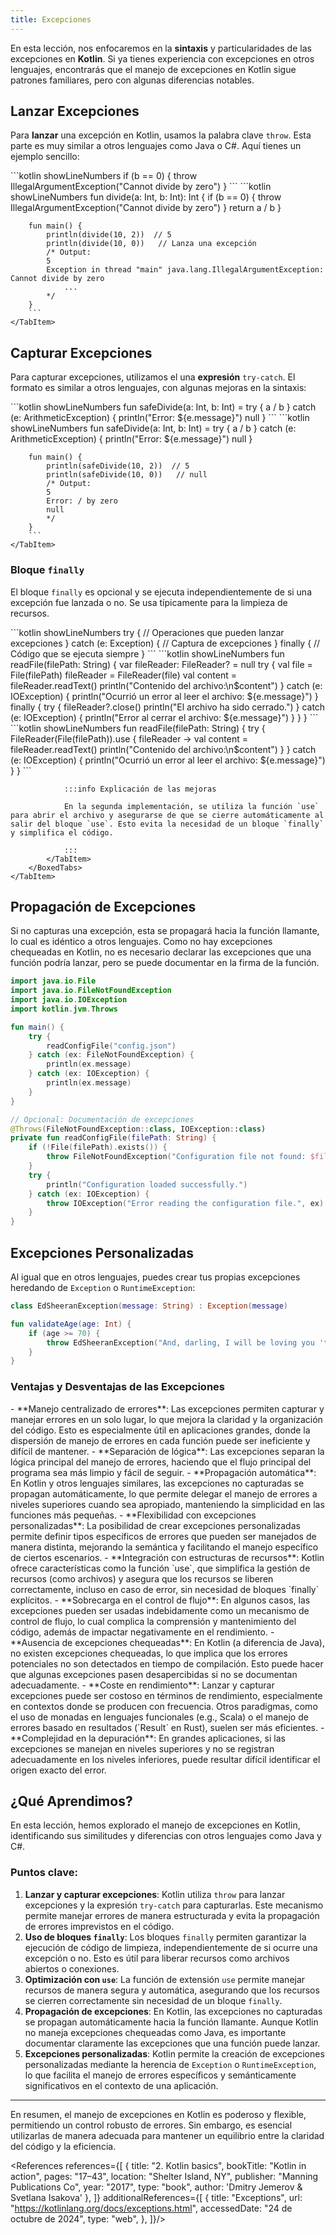 ```yaml
---
title: Excepciones
---
```


<ReadingTime />

En esta lección, nos enfocaremos en la **sintaxis** y particularidades de las excepciones en **Kotlin**. Si ya tienes experiencia con excepciones en otros lenguajes, encontrarás que el manejo de excepciones en Kotlin sigue patrones familiares, pero con algunas diferencias notables.

## Lanzar Excepciones

Para **lanzar** una excepción en Kotlin, usamos la palabra clave `throw`. Esta parte es muy similar a otros lenguajes como Java o C#. Aquí tienes un ejemplo sencillo:

<BoxedTabs>
    <TabItem label={"Código esencial"} value={"Código esencial"}>
        ```kotlin showLineNumbers
        if (b == 0) {
            throw IllegalArgumentException("Cannot divide by zero")
        }
        ```
    </TabItem>
    <TabItem label={"Código completo"} value={"Código completo"}>
        ```kotlin showLineNumbers
        fun divide(a: Int, b: Int): Int {
            if (b == 0) {
                throw IllegalArgumentException("Cannot divide by zero")
            }
            return a / b
        }

        fun main() {
            println(divide(10, 2))  // 5
            println(divide(10, 0))   // Lanza una excepción
            /* Output:
            5
            Exception in thread "main" java.lang.IllegalArgumentException: Cannot divide by zero
                ...
            */
        }
        ```
    </TabItem>
</BoxedTabs>

## Capturar Excepciones

Para capturar excepciones, utilizamos el una **expresión** `try-catch`. El formato es similar a otros lenguajes, con algunas mejoras en la sintaxis:

<BoxedTabs>
    <TabItem label={"Código esencial"} value={"Código esencial"}>
        ```kotlin showLineNumbers
        fun safeDivide(a: Int, b: Int) = try {
            a / b
        } catch (e: ArithmeticException) {
            println("Error: ${e.message}")
            null
        }
        ```
    </TabItem>
    <TabItem label={"Código completo"} value={"Código completo"}>
        ```kotlin showLineNumbers
        fun safeDivide(a: Int, b: Int) = try {
            a / b
        } catch (e: ArithmeticException) {
            println("Error: ${e.message}")
            null
        }

        fun main() {
            println(safeDivide(10, 2))  // 5
            println(safeDivide(10, 0))   // null
            /* Output:
            5
            Error: / by zero
            null
            */
        }
        ```
    </TabItem>
</BoxedTabs>

### Bloque `finally`

El bloque `finally` es opcional y se ejecuta independientemente de si una excepción fue lanzada o no. Se usa típicamente para la limpieza de recursos.

<BoxedTabs>
    <TabItem label={"Código esencial"} value={"Código esencial"}>
        ```kotlin showLineNumbers
        try {
            // Operaciones que pueden lanzar excepciones
        } catch (e: Exception) {
            // Captura de excepciones
        } finally {
            // Código que se ejecuta siempre
        }
        ```
    </TabItem>
    <TabItem label={"Código completo"} value={"Código completo"}>
        <BoxedTabs>
            <TabItem label={"Implementación"} value={"Implementación"}>
                ```kotlin showLineNumbers
                fun readFile(filePath: String) {
                    var fileReader: FileReader? = null
                    try {
                        val file = File(filePath)
                        fileReader = FileReader(file)
                        val content = fileReader.readText()
                        println("Contenido del archivo:\n$content")
                    } catch (e: IOException) {
                        println("Ocurrió un error al leer el archivo: ${e.message}")
                    } finally {
                        try {
                            fileReader?.close()
                            println("El archivo ha sido cerrado.")
                        } catch (e: IOException) {
                            println("Error al cerrar el archivo: ${e.message}")
                        }
                    }
                }
                ```
            </TabItem>
            <TabItem label={"Implementación (mejorada)"} value={"Implementación (mejorada)"}>
                ```kotlin showLineNumbers
                fun readFile(filePath: String) {
                    try {
                        FileReader(File(filePath)).use { fileReader ->
                            val content = fileReader.readText()
                            println("Contenido del archivo:\n$content")
                        }
                    } catch (e: IOException) {
                        println("Ocurrió un error al leer el archivo: ${e.message}")
                    }
                }
                ```

                :::info Explicación de las mejoras

                En la segunda implementación, se utiliza la función `use` para abrir el archivo y asegurarse de que se cierre automáticamente al salir del bloque `use`. Esto evita la necesidad de un bloque `finally` y simplifica el código.

                :::
            </TabItem>
        </BoxedTabs>
    </TabItem>
</BoxedTabs>

## Propagación de Excepciones

Si no capturas una excepción, esta se propagará hacia la función llamante, lo cual es idéntico a otros lenguajes. Como no hay excepciones chequeadas en Kotlin, no es necesario declarar las excepciones que una función podría lanzar, pero se puede documentar en la firma de la función.

```kotlin showLineNumbers
import java.io.File
import java.io.FileNotFoundException
import java.io.IOException
import kotlin.jvm.Throws

fun main() {
    try {
        readConfigFile("config.json")
    } catch (ex: FileNotFoundException) {
        println(ex.message)
    } catch (ex: IOException) {
        println(ex.message)
    }
}

// Opcional: Documentación de excepciones
@Throws(FileNotFoundException::class, IOException::class)
private fun readConfigFile(filePath: String) {
    if (!File(filePath).exists()) {
        throw FileNotFoundException("Configuration file not found: $filePath")
    }
    try {
        println("Configuration loaded successfully.")
    } catch (ex: IOException) {
        throw IOException("Error reading the configuration file.", ex)
    }
}
```

## Excepciones Personalizadas

Al igual que en otros lenguajes, puedes crear tus propias excepciones heredando de `Exception` o `RuntimeException`:

```kotlin showLineNumbers
class EdSheeranException(message: String) : Exception(message)

fun validateAge(age: Int) {
    if (age >= 70) {
        throw EdSheeranException("And, darling, I will be loving you 'til we're 70")
    }
}
```

### Ventajas y Desventajas de las Excepciones

<ProCons>
    <Pros>
        - **Manejo centralizado de errores**: Las excepciones permiten capturar y manejar errores en un solo lugar, lo que mejora la claridad y la organización del código. Esto es especialmente útil en aplicaciones grandes, donde la dispersión de manejo de errores en cada función puede ser ineficiente y difícil de mantener.
        - **Separación de lógica**: Las excepciones separan la lógica principal del manejo de errores, haciendo que el flujo principal del programa sea más limpio y fácil de seguir.
        - **Propagación automática**: En Kotlin y otros lenguajes similares, las excepciones no capturadas se propagan automáticamente, lo que permite delegar el manejo de errores a niveles superiores cuando sea apropiado, manteniendo la simplicidad en las funciones más pequeñas.
        - **Flexibilidad con excepciones personalizadas**: La posibilidad de crear excepciones personalizadas permite definir tipos específicos de errores que pueden ser manejados de manera distinta, mejorando la semántica y facilitando el manejo específico de ciertos escenarios.
        - **Integración con estructuras de recursos**: Kotlin ofrece características como la función `use`, que simplifica la gestión de recursos (como archivos) y asegura que los recursos se liberen correctamente, incluso en caso de error, sin necesidad de bloques `finally` explícitos.
    </Pros>
    <Cons>
        - **Sobrecarga en el control de flujo**: En algunos casos, las excepciones pueden ser usadas indebidamente como un mecanismo de control de flujo, lo cual complica la comprensión y mantenimiento del código, además de impactar negativamente en el rendimiento.
        - **Ausencia de excepciones chequeadas**: En Kotlin (a diferencia de Java), no existen excepciones chequeadas, lo que implica que los errores potenciales no son detectados en tiempo de compilación. Esto puede hacer que algunas excepciones pasen desapercibidas si no se documentan adecuadamente.
        - **Coste en rendimiento**: Lanzar y capturar excepciones puede ser costoso en términos de rendimiento, especialmente en contextos donde se producen con frecuencia. Otros paradigmas, como el uso de monadas en lenguajes funcionales (e.g., Scala) o el manejo de errores basado en resultados (`Result` en Rust), suelen ser más eficientes.
        - **Complejidad en la depuración**: En grandes aplicaciones, si las excepciones se manejan en niveles superiores y no se registran adecuadamente en los niveles inferiores, puede resultar difícil identificar el origen exacto del error.
    </Cons>
</ProCons>

## ¿Qué Aprendimos?

En esta lección, hemos explorado el manejo de excepciones en Kotlin, identificando sus similitudes y diferencias con otros lenguajes como Java y C#.

### Puntos clave:

1. **Lanzar y capturar excepciones**: Kotlin utiliza `throw` para lanzar excepciones y la expresión `try-catch` para capturarlas. Este mecanismo permite manejar errores de manera estructurada y evita la propagación de errores imprevistos en el código.
2. **Uso de bloques `finally`**: Los bloques `finally` permiten garantizar la ejecución de código de limpieza, independientemente de si ocurre una excepción o no. Esto es útil para liberar recursos como archivos abiertos o conexiones.
3. **Optimización con `use`**: La función de extensión `use` permite manejar recursos de manera segura y automática, asegurando que los recursos se cierren correctamente sin necesidad de un bloque `finally`.
4. **Propagación de excepciones**: En Kotlin, las excepciones no capturadas se propagan automáticamente hacia la función llamante. Aunque Kotlin no maneja excepciones chequeadas como Java, es importante documentar claramente las excepciones que una función puede lanzar.
5. **Excepciones personalizadas**: Kotlin permite la creación de excepciones personalizadas mediante la herencia de `Exception` o `RuntimeException`, lo que facilita el manejo de errores específicos y semánticamente significativos en el contexto de una aplicación.

---

En resumen, el manejo de excepciones en Kotlin es poderoso y flexible, permitiendo un control robusto de errores. Sin embargo, es esencial utilizarlas de manera adecuada para mantener un equilibrio entre la claridad del código y la eficiencia.

<div className="language-card-container">
    <LanguageCard
        logoSrc="https://upload.wikimedia.org/wikipedia/commons/thumb/b/bd/Logo_C_sharp.svg/1200px-Logo_C_sharp.svg.png"
        language="C#"
        link="/docs/intro/exceptions/csharp"
    />
    <LanguageCard
        logoSrc="https://www.svgrepo.com/show/184143/java.svg"
        language="Java"
        link="/docs/intro/exceptions/java"
    />
    <JavaScriptCard link="/docs/intro/exceptions/js" />
    <LanguageCard
        logoSrc="https://upload.wikimedia.org/wikipedia/commons/thumb/c/c3/Python-logo-notext.svg/800px-Python-logo-notext.svg.png"
        language="Python"
        link="/docs/intro/exceptions/python"
    />
    <LanguageCard
        logoSrc="https://www.svgrepo.com/show/354313/scala.svg"
        language="Scala"
        link="/docs/intro/exceptions/scala"
    />
</div>

<References references={[
    {
        title: "2. Kotlin basics",
        bookTitle: "Kotlin in action",
        pages: "17–43",
        location: "Shelter Island, NY",
        publisher: "Manning Publications Co",
        year: "2017",
        type: "book",
        author: 'Dmitry Jemerov & Svetlana Isakova'
    },
]} additionalReferences={[
    {
        title: "Exceptions",
        url: "https://kotlinlang.org/docs/exceptions.html",
        accessedDate: "24 de octubre de 2024",
        type: "web",
    },
]}/>
